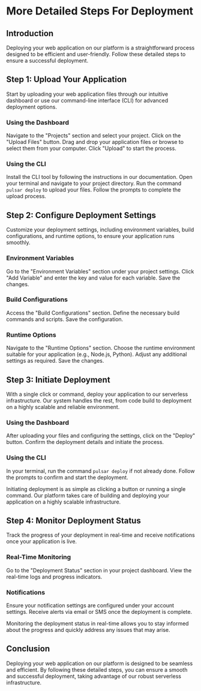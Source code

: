 
# More Detailed Steps For Deployment

## Introduction

Deploying your web application on our platform is a straightforward process designed to be efficient and user-friendly. Follow these detailed steps to ensure a successful deployment.

## Step 1: Upload Your Application

Start by uploading your web application files through our intuitive dashboard or use our command-line interface (CLI) for advanced deployment options.

### Using the Dashboard

Navigate to the "Projects" section and select your project.
Click on the "Upload Files" button.
Drag and drop your application files or browse to select them from your computer.
Click "Upload" to start the process.

### Using the CLI

Install the CLI tool by following the instructions in our documentation.
Open your terminal and navigate to your project directory.
Run the command `pulsar deploy` to upload your files.
Follow the prompts to complete the upload process.

## Step 2: Configure Deployment Settings

Customize your deployment settings, including environment variables, build configurations, and runtime options, to ensure your application runs smoothly.

### Environment Variables

Go to the "Environment Variables" section under your project settings.
Click "Add Variable" and enter the key and value for each variable.
Save the changes.

### Build Configurations

Access the "Build Configurations" section.
Define the necessary build commands and scripts.
Save the configuration.

### Runtime Options

Navigate to the "Runtime Options" section.
Choose the runtime environment suitable for your application (e.g., Node.js, Python).
Adjust any additional settings as required.
Save the changes.

## Step 3: Initiate Deployment

With a single click or command, deploy your application to our serverless infrastructure. Our system handles the rest, from code build to deployment on a highly scalable and reliable environment.

### Using the Dashboard

After uploading your files and configuring the settings, click on the "Deploy" button.
Confirm the deployment details and initiate the process.

### Using the CLI

In your terminal, run the command `pulsar deploy` if not already done.
Follow the prompts to confirm and start the deployment.

<Callout>
	Initiating deployment is as simple as clicking a button or running a single
	command. Our platform takes care of building and deploying your application on
	a highly scalable infrastructure.
</Callout>

## Step 4: Monitor Deployment Status

Track the progress of your deployment in real-time and receive notifications once your application is live.

### Real-Time Monitoring

Go to the "Deployment Status" section in your project dashboard.
View the real-time logs and progress indicators.

### Notifications

Ensure your notification settings are configured under your account settings.
Receive alerts via email or SMS once the deployment is complete.

<Callout>
	Monitoring the deployment status in real-time allows you to stay informed
	about the progress and quickly address any issues that may arise.
</Callout>

## Conclusion

Deploying your web application on our platform is designed to be seamless and efficient. By following these detailed steps, you can ensure a smooth and successful deployment, taking advantage of our robust serverless infrastructure.
